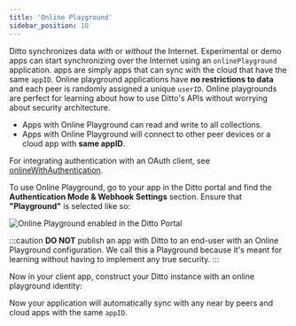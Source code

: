 ```yaml
---
title: 'Online Playground'
sidebar_position: 10
---
```



Ditto synchronizes data *with* or *without* the Internet. Experimental or demo apps
can start synchronizing over the Internet using an `onlinePlayground` application.
apps are simply apps that can sync with the cloud that have the same `appID`.
Online playground applications have __no restrictions to data__ and each peer is
randomly assigned a unique `userID`. Online playgrounds are perfect for learning
about how to use Ditto's APIs without worrying about security architecture.

* Apps with Online Playground can read and write to all collections.
* Apps with Online Playground will connect to other peer devices or a cloud app with __same appID__.

For integrating authentication with an OAuth client, see
[onlineWithAuthentication](/security/online-with-authentication/overview).

To use Online Playground, go to your app in the Ditto portal and find the __Authentication Mode & Webhook Settings__ section. Ensure that __"Playground"__ is selected like so:

![Online Playground enabled in the Ditto Portal](./portal-playground-setting.png)

:::caution
__DO NOT__ publish an app with Ditto to an end-user with an Online Playground
configuration. We call this a Playground because it's meant for learning without
having to implement any true security. 
:::

Now in your client app, construct your Ditto instance with an online playground identity:

<SnippetGroup name="online-playground" />

Now your application will automatically sync with any near by peers and cloud apps with the same `appID`.

